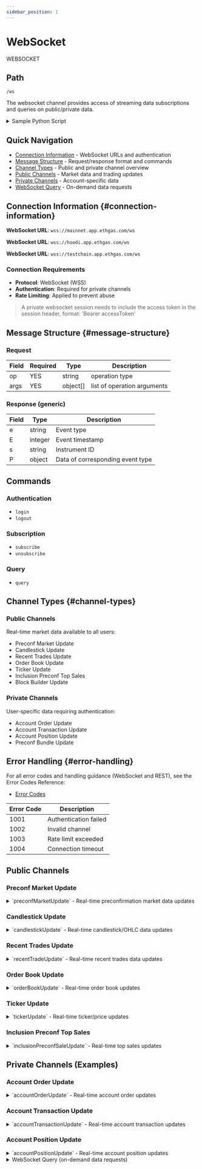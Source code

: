```yaml
---
sidebar_position: 1
---
```


# WebSocket

WEBSOCKET

## Path

`/ws`

The websocket channel provides access of streaming data subscriptions and queries on public/private data.

<details>
<summary>Sample Python Script</summary>

```python
import json

import websocket
from websocket import WebSocket

__ws_url = "wss://mainnet.app.ethgas.com/ws"


def on_open(ws: WebSocket):
    message = {
        "op": "subscribe",
        "args": [
            {
                "channel": "orderBookUpdate",
                "marketType": "wholeBlock"
            }
        ]
    }
    ws.send(json.dumps(message))


def on_message(ws: WebSocket, message: str):
    print(f"Received message: {message}")


def on_error(ws: WebSocket, error: Exception):
    print(f"Error: {error}")


def on_close(ws: WebSocket, close_status_code: int, close_msg: str):
    print("WebSocket closed")


if __name__ == "__main__":
    ws_app = websocket.WebSocketApp(
        __ws_url,
        on_open=on_open,
        on_message=on_message,
        on_close=on_close,
        on_error=on_error,
    )
    ws_app.run_forever()
```

</details>

## Quick Navigation

- [Connection Information](#connection-information) - WebSocket URLs and authentication
- [Message Structure](#message-structure) - Request/response format and commands  
- [Channel Types](#channel-types) - Public and private channel overview
- [Public Channels](#public-channels-examples) - Market data and trading updates
- [Private Channels](#private-channels-examples) - Account-specific data
- [WebSocket Query](#websocket-query) - On-demand data requests


## Connection Information {#connection-information}


<Tabs>
<TabItem value="mainnet" label="MainNet" default>

**WebSocket URL**: `wss://mainnet.app.ethgas.com/ws`

</TabItem>
<TabItem value="testnet-hoodi" label="TestNet (Hoodi)">

**WebSocket URL**: `wss://hoodi.app.ethgas.com/ws`

</TabItem>
<TabItem value="testnet-private" label="TestNet (Private Chain)">

**WebSocket URL**: `wss://testchain.app.ethgas.com/ws`

</TabItem>
</Tabs>

### Connection Requirements

- **Protocol**: WebSocket (WSS)
- **Authentication**: Required for private channels
- **Rate Limiting**: Applied to prevent abuse

> A private websocket session needs to include the access token in the session header, format: 'Bearer accessToken'

## Message Structure {#message-structure}

### Request

| Field | Required | Type | Description |
| --- | --- | --- | --- |
| op | YES | string | operation type |
| args | YES | object[] | list of operation arguments |

### Response (generic)

| Field | Type | Description |
| --- | --- | --- |
| e | string | Event type |
| E | integer | Event timestamp |
| s | string | Instrument ID |
| P | object | Data of corresponding event type |

## Commands

### Authentication

- `login`
- `logout`

### Subscription

- `subscribe`
- `unsubscribe`

### Query

- `query`

## Channel Types {#channel-types}

### Public Channels
Real-time market data available to all users:

- Preconf Market Update
- Candlestick Update  
- Recent Trades Update
- Order Book Update
- Ticker Update
- Inclusion Preconf Top Sales
- Block Builder Update

### Private Channels
User-specific data requiring authentication:

- Account Order Update
- Account Transaction Update
- Account Position Update
- Preconf Bundle Update

## Error Handling {#error-handling}

For all error codes and handling guidance (WebSocket and REST), see the Error Codes Reference:

- [Error Codes](/docs/reference/error-codes#websocket-errors)

| Error Code | Description |
|------------|-------------|
| 1001 | Authentication failed |
| 1002 | Invalid channel |
| 1003 | Rate limit exceeded |
| 1004 | Connection timeout |

<!-- ## References

- WebSocket section: This documentation  -->



## Public Channels

### Preconf Market Update

<details className="api-endpoint">
<summary className="api-endpoint-header">
`preconfMarketUpdate` - Real-time preconfirmation market data updates
</summary>

**Example Request:**

```json
{
    "op": "subscribe",
    "args": [
        {
            "channel": "preconfMarketUpdate",
            "marketType": "inclusionPreconf"
        }
    ]
}
```

**Example Response:**

```json
{
    "e": "preconfMarketUpdate",
    "E": 1744684899022,
    "s": "ETH-PC-603410",
    "a": "NewEpoch",
    "P": {
        "m": 1000000603410,
        "T": "inclusionPreconf",
        "s": 603410,
        "i": "ETH-PC-603410",
        "n": "Eth Preconf Inclusion Slot #603410",
        "M": 1744685494000,
        "f": 1744686266000,
        "b": 1744685498000,
        "q": "1",
        "mQ": "1",
        "MQ": "36000000",
        "PS": "0.00000000001",
        "mP": "0.00000000001",
        "MP": "0.00001",
        "C": "3.99996",
        "A": 36000000,
        "r": 0,
        "S": 0,
        "e": 1,
        "a": 1744685496000,
        "c": 1744684899000,
        "u": 1744684899000,
        "tp": 36000000
    }
}
```

**Request Parameters:**

| Name | Type | Description |
| --- | --- | --- |
| op | string | Operation type (subscribe) |
| args | object | Arguments |
| └ channel | string | Channel name (preconfMarketUpdate) |
| └ marketType | string | Market type (inclusionPreconf) |

</details>

### Candlestick Update

<details className="api-endpoint">
<summary className="api-endpoint-header">
`candlestickUpdate` - Real-time candlestick/OHLC data updates
</summary>

**Example Request:**

```json
{
    "op": "subscribe",
    "args": [
        {
            "channel": "candlestickUpdate",
            "marketType": "inclusionPreconf"
        }
    ]
}
```

**Example Response:**

```json
{
    "e": "candlestickUpdate",
    "E": 1736742241012,
    "s": "ETH-PC-117",
    "P": {
        "I": "ETH-PC-117",
        "m": 1000000000117,
        "t": 1736742240000,
        "i": 1000,
        "o": "0",
        "h": "0",
        "l": "0",
        "c": "0",
        "v": "0",
        "F": true
    }
}
```

**Request Parameters:**

| Name | Type | Description |
| --- | --- | --- |
| op | string | Operation type (subscribe) |
| args | object | Arguments |
| └ channel | string | Channel name (candlestickUpdate) |
| └ marketType | string | Market type (inclusionPreconf) |

</details>

### Recent Trades Update

<details className="api-endpoint">
<summary className="api-endpoint-header">
`recentTradeUpdate` - Real-time recent trades data updates
</summary>

**Example Request:**

```json
{
    "op": "subscribe",
    "args": [
        {
            "channel": "recentTradeUpdate",
            "marketType": "inclusionPreconf"
        }
    ]
}
```

**Example Response:**

```json
{
    "e": "recentTradeUpdate",
    "E": 1739528277074,
    "s": "ETH-PC-173649",
    "P": {
        "i": "ETH-PC-173649",
        "p": "0.00000000006",
        "q": "1702005",
        "s": true,
        "d": 1739528277070,
        "t": 683198
    }
}
```

**Request Parameters:**

| Name | Type | Description |
| --- | --- | --- |
| op | string | Operation type (subscribe) |
| args | object | Arguments |
| └ channel | string | Channel name (recentTradeUpdate) |
| └ marketType | string | Market type (inclusionPreconf) |

</details>

### Order Book Update

<details className="api-endpoint">
<summary className="api-endpoint-header">
`orderBookUpdate` - Real-time order book updates
</summary>

Example Request

```json
{
    "op": "subscribe",
    "args": [
        {
            "channel": "orderBookUpdate",
            "marketType": "inclusionPreconf"
        }
    ]
}
```

Example Response

```json
{
    "e": "orderBookUpdate",
    "E": 1736751224943,
    "s": "ETH-PC-863",
    "P": {
        "a": [],
        "b": [
            {
                "p": "0.00000000005",
                "q": "5861476"
            }
        ],
        "I": "ETH-PC-863",
        "t": 1736751224941
    }
}
```

Fields

| Name | Type | Description |
| --- | --- | --- |
| op | string | e.g. subscribe |
| args | object | Arguments |
| └ channel | string | Channel name, e.g., orderBookUpdate. |
| └ marketType | string | Market type, e.g., inclusionPreconf. |

</details>

### Ticker Update

<details className="api-endpoint">
<summary className="api-endpoint-header">
`tickerUpdate` - Real-time ticker/price updates
</summary>

Example Request

```json
{
    "op": "subscribe",
    "args": [
        {
            "channel": "tickerUpdate",
            "marketType": "inclusionPreconf"
        }
    ]
}
```

Example Response

```json
{
    "e": "tickerUpdate",
    "E": 1743667424734,
    "s": "ETH-PC-518598",
    "P": {
        "d": false,
        "p": "0.00000000002",
        "b": "0.00000000002",
        "M": "0.00000000002",
        "A": 18855242,
        "g": 17144758,
        "P": 1.0,
        "u": 1743667299000
    }
}
```

Fields

| Name | Type | Description |
| --- | --- | --- |
| op | string | e.g. subscribe |
| args | object | Arguments |
| └ channel | string | Channel name, e.g., tickerUpdate. |
| └ marketType | string | Market type, e.g., inclusionPreconf. |

</details>

### Inclusion Preconf Top Sales

<details className="api-endpoint">
<summary className="api-endpoint-header">
`inclusionPreconfSaleUpdate` - Real-time top sales updates
</summary>

Example Request

```json
{
    "op": "subscribe",
    "args": [
        {
            "channel": "inclusionPreconfSaleUpdate"
        }
    ]
}
```

Example Response

```json
{
    "e": "inclusionPreconfSaleUpdate",
    "E": 1739765044256,
    "P": {
        "s": 193373,
        "g": "11288799",
        "S": [
            {
                "p": "0.0000000001",
                "q": "11078799"
            }
        ]
    }
}
```

Fields

| Name | Type | Description |
| --- | --- | --- |
| op | string | e.g. subscribe |
| args | object | Arguments |
| └ channel | string | Channel name, e.g., inclusionPreconfSaleUpdate. |

</details>

## Private Channels (Examples)

### Account Order Update

<details className="api-endpoint">
<summary className="api-endpoint-header">
`accountOrderUpdate` - Real-time account order updates
</summary>

Example Request

```json
{
    "op": "subscribe",
    "args": [
        {
             "channel": "accountOrderUpdate",
             "marketType": "inclusionPreconf",
             "pricerOnly": false
        }
    ]
}
```

Example Response

```json
{
    "e": "accountOrderUpdate",
    "E": 1742288403296,
    "s": "ETH-PC-403684",
    "P": {
        "o": 173639360,
        "c": "613ec528",
        "a": 2049,
        "C": 53,
        "t": 2,
        "i": "ETH-PC-403684",
        "m": 1000000403684,
        "p": "0.00000000001",
        "q": "3181683",
        "F": "3181683",
        "fp": "0.00003181683",
        "f": "0.0000028635147",
        "s": false,
        "P": false,
        "S": 10,
        "d": 1742288403289,
        "u": 1742288403289
    }
}
```

Fields

| Name | Type | Description |
| --- | --- | --- |
| op | string | e.g. subscribe |
| args | object | Arguments |
| └ channel | string | Channel name, e.g., accountOrderUpdate. |
| └ marketType | string | Market type, e.g., inclusionPreconf. |
| └ pricerOnly | boolean | Flag for only displaying pricer information. Optional. Default to false. |

</details>

### Account Transaction Update

<details className="api-endpoint">
<summary className="api-endpoint-header">
`accountTransactionUpdate` - Real-time account transaction updates
</summary>

**Example Request:**

```json
{
    "op": "subscribe",
    "args": [
        {
            "channel": "accountTransactionUpdate",
            "marketType": "inclusionPreconf"
        }
    ]
}
```

Example Response

```json
{
    "e": "accountTransactionUpdate",
    "E": 1742288580882,
    "s": "ETH-PC-403699",
    "P": {
        "t": 146600149,
        "i": "ETH-PC-403699",
        "o": 173651088,
        "a": 2049,
        "s": true,
        "p": "0.00000000001",
        "q": "1248972",
        "f": "0.0000011240748",
        "d": 1742288580863
    }
}
```

**Request Parameters:**

| Name | Type | Description |
| --- | --- | --- |
| op | string | Operation type (subscribe) |
| args | object | Arguments |
| └ channel | string | Channel name (accountTransactionUpdate) |
| └ marketType | string | Market type (inclusionPreconf) |

</details>

### Account Position Update

<details className="api-endpoint">
<summary className="api-endpoint-header">
`accountPositionUpdate` - Real-time account position updates
</summary>

**Example Request:**

```json
{
    "op": "subscribe",
    "args": [
        {
            "channel": "accountPositionUpdate",
            "marketType": "inclusionPreconf",
            "pricerOnly": true
        }
    ]
}
```

Example Response

```json
{
    "e": "accountPositionUpdate",
    "E": 1742288402217,
    "P": {
        "a": 2049,
        "s": 403684,
        "m": 1,
        "q": "20427356",
        "l": "0",
        "p": "0",
        "e": false,
        "b": false,
        "c": 1742288355000,
        "u": 1742288402000,
        "A": "20427356"
    }
}
```

**Request Parameters:**

| Name | Type | Description |
| --- | --- | --- |
| op | string | Operation type (subscribe) |
| args | object | Arguments |
| └ channel | string | Channel name (accountPositionUpdate) |
| └ marketType | string | Market type (inclusionPreconf) |
| └ pricerOnly | boolean | Flag for only displaying pricer information. Optional. Default to false. |

</details>

<details>
<summary>WebSocket Query (on-demand data requests)</summary>

## WebSocket Query

WebSocket queries allow you to request specific data on-demand without subscribing to continuous updates.

### Query Structure

```json
{
    "op": "query",
    "args": [
        {
            "queryType": "queryTypeName",
            "parameter1": "value1",
            "parameter2": "value2"
        }
    ]
}
```

### Public Queries

#### Preconf Markets Query

> Example Request

```json
{
    "op": "query",
    "args": [
        {
            "queryType": "preconfMarkets"
        }
    ]
}
```

> Example Response

```json
{
    "q": "preconfMarkets",
    "P": [
        {
            "m": 1000000603410,
            "T": "inclusionPreconf",
            "s": 603410,
            "i": "ETH-PC-603410",
            "n": "Eth Preconf Inclusion Slot #603410",
            "M": 1744685494000,
            "f": 1744686266000,
            "b": 1744685498000,
            "q": "1",
            "mQ": "1",
            "MQ": "36000000",
            "PS": "0.00000000001",
            "mP": "0.00000000001",
            "MP": "0.00001",
            "C": "3.99996",
            "A": 36000000,
            "r": 0,
            "S": 0,
            "e": 1,
            "a": 1744685496000,
            "c": 1744684899000,
            "u": 1744684899000,
            "tp": 36000000
        }
    ]
}
```

#### Order Books Query

> Example Request

```json
{
    "op": "query",
    "args": [
        {
            "queryType": "orderBooks",
            "marketId": "ETH-PC-603410"
        }
    ]
}
```

> Example Response

```json
{
    "q": "orderBooks",
    "P": {
        "a": [
            {
                "p": "0.00000000006",
                "q": "1702005"
            }
        ],
        "b": [
            {
                "p": "0.00000000005",
                "q": "5861476"
            }
        ],
        "I": "ETH-PC-603410",
        "t": 1736751224941
    }
}
```

#### Current Slot Query

> Example Request

```json
{
    "op": "query",
    "args": [
        {
            "queryType": "currentSlot"
        }
    ]
}
```

> Example Response

```json
{
    "q": "currentSlot",
    "P": {
        "s": 603410
    }
}
```

#### Candlesticks Query

> Example Request

```json
{
    "op": "query",
    "args": [
        {
            "queryType": "candlesticks",
            "marketId": "ETH-PC-603410",
            "interval": 1000
        }
    ]
}
```

> Example Response

```json
{
    "q": "candlesticks",
    "P": [
        {
            "I": "ETH-PC-603410",
            "m": 1000000603410,
            "t": 1736742240000,
            "i": 1000,
            "o": "0",
            "h": "0",
            "l": "0",
            "c": "0",
            "v": "0",
            "F": true
        }
    ]
}
```

#### Recent Trades Query

> Example Request

```json
{
    "op": "query",
    "args": [
        {
            "queryType": "recentTrades",
            "marketId": "ETH-PC-603410"
        }
    ]
}
```

> Example Response

```json
{
    "q": "recentTrades",
    "P": [
        {
            "i": "ETH-PC-603410",
            "p": "0.00000000006",
            "q": "1702005",
            "s": true,
            "d": 1739528277070,
            "t": 683198
        }
    ]
}
```

#### Inclusion Preconf Top Sales Query

> Example Request

```json
{
    "op": "query",
    "args": [
        {
            "queryType": "inclusionPreconfTopSales"
        }
    ]
}
```

> Example Response

```json
{
    "q": "inclusionPreconfTopSales",
    "P": {
        "s": 193373,
        "g": "11288799",
        "S": [
            {
                "p": "0.0000000001",
                "q": "11078799"
            }
        ]
    }
}
```

#### Current Block Builder Query

> Example Request

```json
{
    "op": "query",
    "args": [
        {
            "queryType": "currentBlockBuilder"
        }
    ]
}
```

> Example Response

```json
{
    "q": "currentBlockBuilder",
    "P": {
        "s": 193373,
        "b": "0x1234567890123456789012345678901234567890"
    }
}
```

### Private Queries

#### Open Orders Query

> Example Request

```json
{
    "op": "query",
    "args": [
        {
            "queryType": "openOrders",
            "marketType": "inclusionPreconf"
        }
    ]
}
```

> Example Response

```json
{
    "q": "openOrders",
    "P": [
        {
            "o": 173639360,
            "c": "613ec528",
            "a": 2049,
            "C": 53,
            "t": 2,
            "i": "ETH-PC-403684",
            "m": 1000000403684,
            "p": "0.00000000001",
            "q": "3181683",
            "F": "3181683",
            "fp": "0.00003181683",
            "f": "0.0000028635147",
            "s": false,
            "P": false,
            "S": 10,
            "d": 1742288403289,
            "u": 1742288403289
        }
    ]
}
```

#### Account Positions Query

> Example Request

```json
{
    "op": "query",
    "args": [
        {
            "queryType": "accountPositions",
            "marketType": "inclusionPreconf"
        }
    ]
}
```

> Example Response

```json
{
    "q": "accountPositions",
    "P": [
        {
            "a": 2049,
            "s": 403684,
            "m": 1,
            "q": "20427356",
            "l": "0",
            "p": "0",
            "e": false,
            "b": false,
            "c": 1742288355000,
            "u": 1742288402000,
            "A": "20427356"
        }
    ]
}
```

#### Preconf Bundles Query

> Example Request

```json
{
    "op": "query",
    "args": [
        {
            "queryType": "preconfBundles",
            "slot": 123456
        }
    ]
}
```

> Example Response

```json
{
    "q": "preconfBundles",
    "P": {
        "s": 194265,
        "bu": [
            {
                "u": "c439371a-7095-4de6-82ce-6bf4fc6fd693",
                "txs": [
                    {
                        "r": false,
                        "tx": "0x02f88a827e7e82088b808477359400830334509412643b525cc34282ba84298d32bf2d094448f1c4843b9aca009b45746847617320496e636c7573696f6e20507265636f6e66732e20c080a03b39cc9c4a92f32f8d4bc88546e2655378d4e87468ba74b0d20164ed9c346838a01bdbe85274f17b2c87e4689996089affd2d7d8c542616ef7020f5975bf4ddb52",
                        "h": "0xeb1bca2f601eb124563286455544cc87a1b04b28bd5bed6fb28be81417c4a0de"
                    }
                ],
                "p": "0.00000000013"
            }
        ]
    }
}
```

</details>

